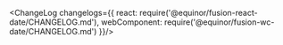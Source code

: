 
<Meta title="Data/Date/Changelog" />

<ChangeLog changelogs={{
  react: require('@equinor/fusion-react-date/CHANGELOG.md'), 
  webComponent: require('@equinor/fusion-wc-date/CHANGELOG.md')
}}/>